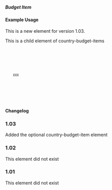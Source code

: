 ===== Budget Item ===== 
{{for revision 1.03}}

==== Example Usage ====

This is a new element for version 1.03.

This is a child element of country-budget-items

<code xml>
<country-budget-items vocabulary="XXX">
  <budget-item code="XXX" percentage="100">
     <description xml:lang="en">XXX</description>
  </budget-item>
</country-budget-items>
</code>

==== Changelog ====
===1.03===
Added the optional country-budget-item element
===1.02===
This element did not exist
===1.01===
This element did not exist